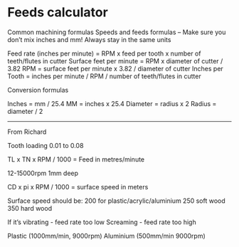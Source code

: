 # Feeds calculator


Common machining formulas
Speeds and feeds formulas – Make sure you don’t mix inches and mm! Always stay in the same units

Feed rate (inches per minute) = RPM x feed per tooth x number of teeth/flutes in cutter
Surface feet per minute = RPM x diameter of cutter / 3.82
RPM = surface feet per minute x 3.82 / diameter of cutter
Inches per Tooth = inches per minute / RPM / number of teeth/flutes in cutter


Conversion formulas

Inches = mm / 25.4
MM = inches x 25.4
Diameter = radius x 2
Radius = diameter / 2

***

From Richard

Tooth loading 0.01 to 0.08

TL x TN  x RPM / 1000 = Feed in metres/minute

12-15000rpm
1mm deep


CD x pi x RPM / 1000 = surface speed in meters

Surface speed should be:
200 for plastic/acrylic/aluminium
250 soft wood
350 hard wood

If it’s vibrating - feed rate too low
Screaming - feed rate too high

Plastic (1000mm/min, 9000rpm)
Aluminium (500mm/min 9000rpm)